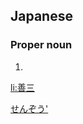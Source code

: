 ==Japanese==
{{ja-kanjitab|ぜん|ぞう|yomi=on}}

===Proper noun===
{{ja-pos|proper|ぜんぞう}}

# {{given name|male|lang=ja}}

[[Category:Japanese male given names|せんぞう']]

[[li:善三]]